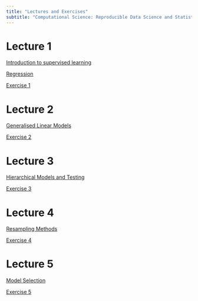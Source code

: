 ```yaml
---
title: "Lectures and Exercises"
subtitle: "Computational Science: Reproducible Data Science and Statistical Learning"
---
```



# Lecture 1

[Introduction to supervised learning](pages/L1_intro_supervised_learning.qmd)

[Regression](pages/L1_regression.qmd)

[Exercise 1](pages/E1_regression.qmd)

# Lecture 2

[Generalised Linear Models](pages/L2_generalised_linear_models.qmd)

[Exercise 2](pages/E2_generalised_linear_regression.qmd)

# Lecture 3

[Hierarchical Models and Testing](pages/L3_hierarchical_models_and_testing.qmd)

[Exercise 3](pages/E3_hierarchical_models_and_testing.qmd)

# Lecture 4

[Resampling Methods](pages/L4_resampling_methods.qmd)

[Exercise 4](pages/E4_resampling_methods.qmd)

# Lecture 5

[Model Selection](pages/L5_model_selection.qmd)

[Exercise 5](pages/E5_model_selection.qmd)

